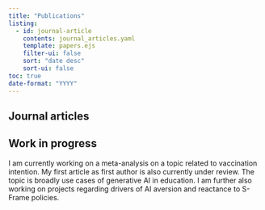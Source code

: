 ```yaml
---
title: "Publications"
listing:
  - id: journal-article
    contents: journal_articles.yaml
    template: papers.ejs
    filter-ui: false
    sort: "date desc"
    sort-ui: false
toc: true
date-format: "YYYY"
---
```


## Journal articles

::: {#journal-article}
:::


## Work in progress

::: {#in-progress}
I am currently working on a meta-analysis on a topic related to vaccination intention. My first article as first author is also currently under review. The topic is broadly use cases of generative AI in education. I am further also working on projects regarding drivers of AI aversion and reactance to S-Frame policies. 
:::

